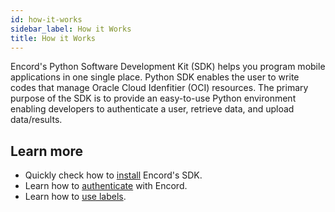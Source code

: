 ```yaml
--- 
id: how-it-works
sidebar_label: How it Works
title: How it Works
---
```


Encord's Python Software Development Kit (SDK) helps you program mobile applications in one single place. Python SDK enables the user to write codes that manage Oracle Cloud Idenfitier (OCI) resources. The primary purpose of the SDK is to provide an easy-to-use Python environment enabling developers to authenticate a user, retrieve data, and upload data/results. 

## Learn more

- Quickly check how to [install](/docs/user-guide/install-encord-sdk) Encord's SDK.
- Learn how to [authenticate](/docs/user-guide/authenticate) with Encord.
- Learn how to [use labels](/docs/user-guide/use-labels).